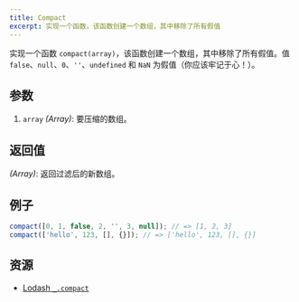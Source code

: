 ```yaml
---
title: Compact
excerpt: 实现一个函数，该函数创建一个数组，其中移除了所有假值
---
```


实现一个函数 `compact(array)`，该函数创建一个数组，其中移除了所有假值。值 `false`、`null`、`0`、`''`、`undefined` 和 `NaN` 为假值（你应该牢记于心！）。

## 参数

1. `array` *(Array)*: 要压缩的数组。

## 返回值

*(Array)*: 返回过滤后的新数组。

## 例子

```js
compact([0, 1, false, 2, '', 3, null]); // => [1, 2, 3]
compact(['hello', 123, [], {}]); // => ['hello', 123, [], {}]
```

## 资源

* [Lodash `_.compact`](https://lodash.com/docs/#compact)
